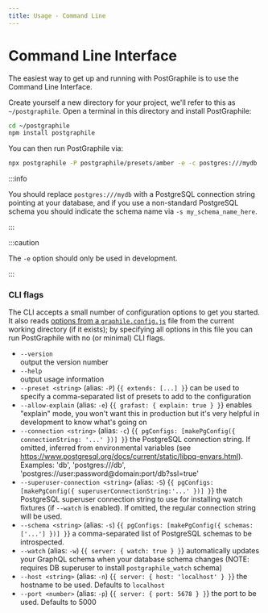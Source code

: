 ```yaml
---
title: Usage - Command Line
---
```


# Command Line Interface

The easiest way to get up and running with PostGraphile is to use the Command
Line Interface.

Create yourself a new directory for your project, we'll refer to this as
`~/postgraphile`. Open a terminal in this directory and install PostGraphile:

```bash npm2yarn
cd ~/postgraphile
npm install postgraphile
```

You can then run PostGraphile via:

```bash npm2yarn
npx postgraphile -P postgraphile/presets/amber -e -c postgres:///mydb
```

:::info

You should replace `postgres:///mydb` with a PostgreSQL connection string
pointing at your database, and if you use a non-standard PostgreSQL schema you
should indicate the schema name via `-s my_schema_name_here`.

:::

:::caution

The `-e` option should only be used in development.

:::

### CLI flags

The CLI accepts a small number of configuration options to get you started. It
also reads [options from a `graphile.config.js`](./config.md) file from the
current working directory (if it exists); by specifying all options in this file
you can run PostGraphile with no (or minimal) CLI flags.

- `--version`  
  output the version number
- `--help`  
  output usage information
- `--preset <string>` (alias: `-P`)
  <equivalent>{`{ extends: [...] }`}</equivalent>
  can be used to specify a comma-separated list of presets to add to the configuration
- `--allow-explain` (alias: `-e`)
  <equivalent>{`{ grafast: { explain: true } }`}</equivalent>
  enables "explain" mode, you won't want this in production but it's very helpful
  in development to know what's going on
- `--connection <string>` (alias: `-c`)
  <equivalent>{`{ pgConfigs: [makePgConfig({ connectionString: '...' })] }`}</equivalent>
  the PostgreSQL connection string. If omitted, inferred from environmental variables
  (see https://www.postgresql.org/docs/current/static/libpq-envars.html). Examples:
  'db', 'postgres:///db', 'postgres://user:password@domain:port/db?ssl=true'
- `--superuser-connection <string>` (alias: `-S`)
  <equivalent>{`{ pgConfigs: [makePgConfig({ superuserConnectionString:'...' })] }`}</equivalent>
  the PostgreSQL superuser connection string to use for installing watch fixtures
  (if `--watch` is enabled). If omitted, the regular connection string will be used.
- `--schema <string>` (alias: `-s`)
  <equivalent>{`{ pgConfigs: [makePgConfig({ schemas: ['...'] })] }`}</equivalent>
  a comma-separated list of PostgreSQL schemas to be introspected.
- `--watch` (alias: `-w`)
  <equivalent>{`{ server: { watch: true } }`}</equivalent>
  automatically updates your GraphQL schema when your database schema changes (NOTE:
  requires DB superuser to install `postgraphile_watch` schema)
- `--host <string>` (alias: `-n`)
  <equivalent>{`{ server: { host: 'localhost' } }`}</equivalent>
  the hostname to be used. Defaults to `localhost`
- `--port <number>` (alias: `-p`)
  <equivalent>{`{ server: { port: 5678 } }`}</equivalent>
  the port to be used. Defaults to 5000

